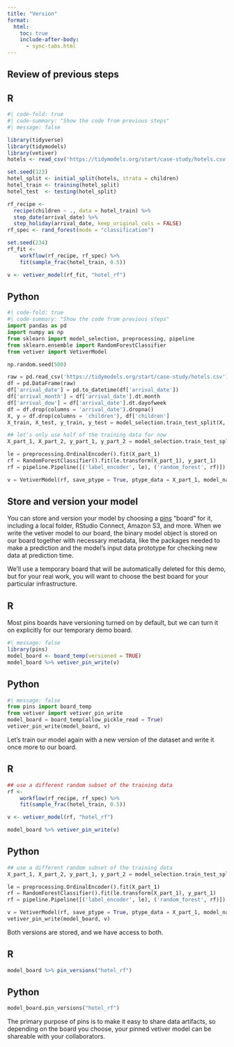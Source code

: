 ```yaml
---
title: "Version"
format:
  html:
    toc: true
    include-after-body:
      - sync-tabs.html
---
```


## Review of previous steps

::: panel-tabset

## R 

```r
#| code-fold: true
#| code-summary: "Show the code from previous steps"
#| message: false

library(tidyverse)
library(tidymodels)
library(vetiver)
hotels <- read_csv('https://tidymodels.org/start/case-study/hotels.csv')

set.seed(123)
hotel_split <- initial_split(hotels, strata = children)
hotel_train <- training(hotel_split)
hotel_test  <- testing(hotel_split)

rf_recipe <- 
  recipe(children ~ ., data = hotel_train) %>% 
  step_date(arrival_date) %>% 
  step_holiday(arrival_date, keep_original_cols = FALSE)
rf_spec <- rand_forest(mode = "classification")

set.seed(234)
rf_fit <-
    workflow(rf_recipe, rf_spec) %>%
    fit(sample_frac(hotel_train, 0.5))

v <- vetiver_model(rf_fit, "hotel_rf")
```

## Python

```python
#| code-fold: true
#| code-summary: "Show the code from previous steps"
import pandas as pd
import numpy as np
from sklearn import model_selection, preprocessing, pipeline
from sklearn.ensemble import RandomForestClassifier
from vetiver import VetiverModel

np.random.seed(500)

raw = pd.read_csv('https://tidymodels.org/start/case-study/hotels.csv')
df = pd.DataFrame(raw)
df['arrival_date'] = pd.to_datetime(df['arrival_date'])
df['arrival_month'] = df['arrival_date'].dt.month
df['arrival_dow'] = df['arrival_date'].dt.dayofweek
df = df.drop(columns = 'arrival_date').dropna()
X, y = df.drop(columns = 'children'), df['children']
X_train, X_test, y_train, y_test = model_selection.train_test_split(X, y, test_size = 0.25)

## let's only use half of the training data for now
X_part_1, X_part_2, y_part_1, y_part_2 = model_selection.train_test_split(X_train, y_train, test_size = 0.5)

le = preprocessing.OrdinalEncoder().fit(X_part_1)
rf = RandomForestClassifier().fit(le.transform(X_part_1), y_part_1)
rf = pipeline.Pipeline([('label_encoder', le), ('random_forest', rf)])

v = VetiverModel(rf, save_ptype = True, ptype_data = X_part_1, model_name = "hotel_rf")
```

:::


## Store and version your model

You can store and version your model by choosing a [pins](https://pins.rstudio.com/) "board" for it, including a local folder, RStudio Connect, Amazon S3, and more.  When we write the vetiver model to our board, the binary model object is stored on our board together with necessary metadata, like the packages needed to make a prediction and the model’s input data prototype for checking new data at prediction time.

::: callout-note
We'll use a temporary board that will be automatically deleted for this demo, but for your real work, you will want to choose the best board for your particular infrastructure.
:::

::: panel-tabset

## R 

Most pins boards have versioning turned on by default, but we can turn it on explicitly for our temporary demo board.

```r
#| message: false
library(pins)
model_board <- board_temp(versioned = TRUE)
model_board %>% vetiver_pin_write(v)
```

## Python

```python
#| message: false
from pins import board_temp
from vetiver import vetiver_pin_write
model_board = board_temp(allow_pickle_read = True)
vetiver_pin_write(model_board, v)
```

:::

Let’s train our model again with a new version of the dataset and write it once more to our board.

::: panel-tabset

## R 

```r
## use a different random subset of the training data
rf <-
    workflow(rf_recipe, rf_spec) %>%
    fit(sample_frac(hotel_train, 0.5))

v <- vetiver_model(rf, "hotel_rf")

model_board %>% vetiver_pin_write(v)
```

## Python

```python
## use a different random subset of the training data
X_part_1, X_part_2, y_part_1, y_part_2 = model_selection.train_test_split(X_train, y_train, test_size = 0.5)

le = preprocessing.OrdinalEncoder().fit(X_part_1)
rf = RandomForestClassifier().fit(le.transform(X_part_1), y_part_1)
rf = pipeline.Pipeline([('label_encoder', le), ('random_forest', rf)])

v = VetiverModel(rf, save_ptype = True, ptype_data = X_part_1, model_name = "hotel_rf")
vetiver_pin_write(model_board, v)
```


:::


Both versions are stored, and we have access to both.

::: panel-tabset

## R 

```r
model_board %>% pin_versions("hotel_rf")
```

## Python

```python
model_board.pin_versions("hotel_rf")
```


:::

The primary purpose of pins is to make it easy to share data artifacts, so depending on the board you choose, your pinned vetiver model can be shareable with your collaborators.

